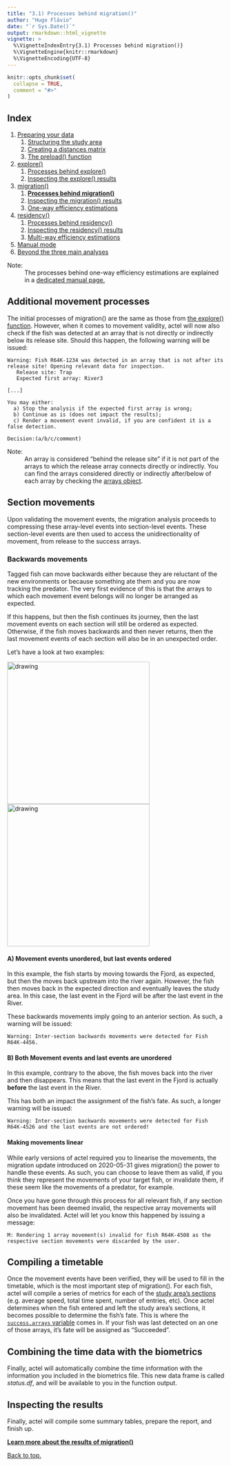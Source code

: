 ```yaml
---
title: "3.1) Processes behind migration()"
author: "Hugo Flávio"
date: "`r Sys.Date()`"
output: rmarkdown::html_vignette
vignette: >
  %\VignetteIndexEntry{3.1) Processes behind migration()}
  %\VignetteEngine{knitr::rmarkdown}
  %\VignetteEncoding{UTF-8}
---
```


```r
knitr::opts_chunk$set(
  collapse = TRUE,
  comment = "#>"
)
```

## Index

1. [Preparing your data](a-0_workspace_requirements.html)
    1. [Structuring the study area](a-1_study_area.html)
    1. [Creating a distances matrix](a-2_distances_matrix.html)
    1. [The preload() function](a-3_preload.html)
1. [explore()](b-0_explore.html)
    1. [Processes behind explore()](b-1_explore_processes.html)
    1. [Inspecting the explore() results](b-2_explore_results.html)
1. [migration()](c-0_migration.html)
    1. [__Processes behind migration()__](c-1_migration_processes.html)
    1. [Inspecting the migration() results](c-2_migration_results.html)
    1. [One-way efficiency estimations](c-3_migration_efficiency.html)
1. [residency()](d-0_residency.html)
    1. [Processes behind residency()](d-1_residency_processes.html)
    1. [Inspecting the residency() results](d-2_residency_results.html)
    1. [Multi-way efficiency estimations](d-3_residency_efficiency.html)
1. [Manual mode](e-0_manual_mode.html)
1. [Beyond the three main analyses](f-0_post_functions.html)


Note: 
  : The processes behind one-way efficiency estimations are explained in a [dedicated manual page.](c-3_migration_efficiency.html)

## Additional movement processes

The initial processes of migration() are the same as those from [the explore() function](b-1_explore_processes.html). However, when it comes to movement validity, actel will now also check if the fish was detected at an array that is not directly or indirectly below its release site. Should this happen, the following warning will be issued:

````
Warning: Fish R64K-1234 was detected in an array that is not after its release site! Opening relevant data for inspection.
   Release site: Trap
   Expected first array: River3

[...]

You may either:
  a) Stop the analysis if the expected first array is wrong;
  b) Continue as is (does not impact the results);
  c) Render a movement event invalid, if you are confident it is a false detection.

Decision:(a/b/c/comment)
````

Note:
  : An array is considered "behind the release site" if it is not part of the arrays to which the release array connects directly or indirectly. You can find the arrays considered directly or indirectly after/below of each array by checking the [arrays object](b-2_explore_results.html#arrays).

## Section movements

Upon validating the movement events, the migration analysis proceeds to compressing these array-level events into section-level events. These section-level events are then used to access the unidirectionality of movement, from release to the success arrays.

### Backwards movements

Tagged fish can move backwards either because they are reluctant of the new environments or because something ate them and you are now tracking the predator. The very first evidence of this is that the arrays to which each movement event belongs will no longer be arranged as expected. 

If this happens, but then the fish continues its journey, then the last movement events on each section will still be ordered as expected. Otherwise, if the fish moves backwards and then never returns, then the last movement events of each section will also be in an unexpected order. 

Let's have a look at two examples:

<img src="event_order_a1.svg" alt="drawing" width="330"/> <img src="event_order_b1.svg" alt="drawing" width="330"/>

#### A) Movement events unordered, but last events ordered

In this example, the fish starts by moving towards the Fjord, as expected, but then the moves back upstream into the river again. However, the fish then moves back in the expected direction and eventually leaves the study area. In this case, the last event in the Fjord will be after the last event in the River.

These backwards movements imply going to an anterior section. As such, a warning will be issued:

````
Warning: Inter-section backwards movements were detected for Fish R64K-4456.
````

#### B) Both Movement events and last events are unordered

In this example, contrary to the above, the fish moves back into the river and then disappears. This means that the last event in the Fjord is actually **before** the last event in the River. 

This has both an impact the assignment of the fish's fate. As such, a longer warning will be issued:

````
Warning: Inter-section backwards movements were detected for Fish R64K-4526 and the last events are not ordered!
````

#### Making movements linear

While early versions of actel required you to linearise the movements, the migration update introduced on 2020-05-31 gives migration() the power to handle these events. As such, you can choose to leave them as valid, if you think they represent the movements of your target fish, or invalidate them, if these seem like the movements of a predator, for example.

Once you have gone through this process for all relevant fish, if any section movement has been deemed invalid, the respective array movements will also be invalidated. Actel will let you know this happened by issuing a message:

````
M: Rendering 1 array movement(s) invalid for fish R64K-4508 as the respective section movements were discarded by the user.
````

## Compiling a timetable

Once the movement events have been verified, they will be used to fill in the timetable, which is the most important step of migration(). For each fish, actel will compile a series of metrics  for each of the [study area's sections](a-1_study_area.html#sections) (e.g. average speed, total time spent, number of entries, etc). Once actel determines when the fish entered and left the study area's sections, it becomes possible to determine the fish's fate. This is  where the [`success.arrays` variable](c-0_migration.html#success.arrays) comes in. If your fish was last detected on an one of those arrays, it's fate will be assigned as "Succeeded".

## Combining the time data with the biometrics

Finally, actel will automatically combine the time information with the information you included in the biometrics file. This new data frame is called *status.df*, and will be available to you in the function output.

## Inspecting the results

Finally, actel will compile some summary tables, prepare the report, and finish up. 

__[Learn more about the results of migration()](c-2_migration_results.html)__


[Back to top.](#)